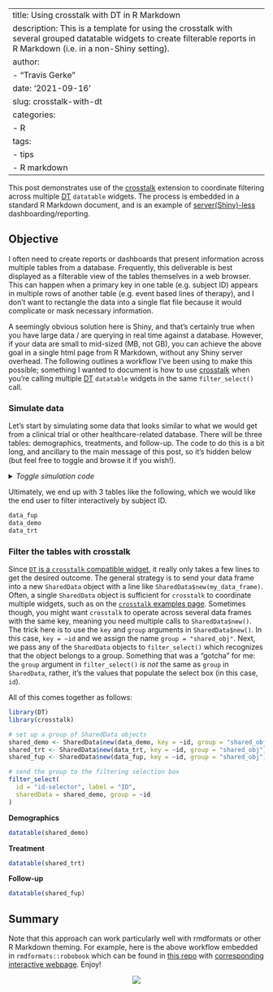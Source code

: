 <style type="text/css">
details:hover { cursor: pointer }
</style>

---
title: Using crosstalk with DT in R Markdown
description: This is a template for using the crosstalk with several grouped datatable widgets to create filterable reports in R Markdown (i.e. in a non-Shiny setting).
author: 
  - "Travis Gerke"
date: '2021-09-16'
slug: crosstalk-with-dt
categories:
  - R
tags:
  - tips
  - R markdown
---

[crosstalk]: https://rstudio.github.io/crosstalk/
[DT]: https://rstudio.github.io/DT/

This post demonstrates use of the [[crosstalk]]{.pkg} extension to coordinate filtering across multiple [[DT]]{.pkg} `datatable` widgets. The process is embedded in a standard R Markdown document, and is an example of [server(Shiny)-less](https://www.brodrigues.co/blog/2021-03-02-no_shiny_dashboard/) dashboarding/reporting.

## Objective

I often need to create reports or dashboards that present information across multiple tables from a database. Frequently, this deliverable is best displayed as a filterable view of the tables themselves in a web browser. This can happen when a primary key in one table (e.g. subject ID) appears in multiple rows of another table (e.g. event based lines of therapy), and I don't want to rectangle the data into a single flat file because it would complicate or mask necessary information.

A seemingly obvious solution here is Shiny, and that's certainly true when you have large data / are querying in real time against a database. However, if your data are small to mid-sized (MB, not GB), you can achieve the above goal in a single html page from R Markdown, without any Shiny server overhead. The following outlines a workflow I've been using to make this possible; something I wanted to document is how to use [[crosstalk]]{.pkg} when you're calling multiple [[DT]]{.pkg} `datatable` widgets in the same `filter_select()` call.

### Simulate data

Let's start by simulating some data that looks similar to what we would get from a clinical trial or other healthcare-related database. There will be three tables: demographics, treatments, and follow-up. The code to do this is a bit long, and ancillary to the main message of this post, so it's hidden below (but feel free to toggle and browse it if you wish!). 

<details>
  <summary>_Toggle simulation code_</summary>
```r
library(tidyverse)
library(lubridate)

### Function to simulate follow up tables
sim_data_fup <- function(
  n = 100,
  dt_sim_start = "2000-01-01",
  dt_sim_end = "2019-12-31",
  seed = 12345
) {
  set.seed(seed)
  
  dt_sim_start <- as_date(dt_sim_start)
  dt_sim_end <- as_date(dt_sim_end)
  
  # generate patient IDs
  ids <- sample(111111:999999, n, replace = FALSE)

  # simulate the data table
  data_fup <- tibble(
    id = ids,
    ind_event = sample(0:1, n, replace = TRUE, prob = c(.8, .2)),
    dt_first_contact = sample(dt_sim_start:dt_sim_end, n) %>% as_date(),
  ) %>%
    mutate(
      dt_last_contact =
        dt_first_contact + sample(1:3000, n, replace = TRUE),
    ) %>%
    mutate(
      dt_last_contact =
        if_else(dt_last_contact > dt_sim_end, dt_sim_end, dt_last_contact)
    )
  
  data_fup
}

### Function to simulate demographics tables
### Accepts a vector of IDs (usually identified from the follow up table)
sim_data_demo <- function(
  ids, 
  age_range = 18:100,
  race_opts = c("Black", "White")
) {
  n = length(ids)
  
  data_demo <- tibble(
    id = ids,
    age = sample(age_range, n, replace = TRUE),
    sex = rep("F", n),
    race = sample(race_opts, n, replace = TRUE, prob = c(.2, .8)),
    ind_her2 = sample(0:1, n, replace = TRUE, prob = c(.2, .8))
  )  
  
  data_demo
}

### Function to simulate treatment tables
### Accepts a follow-up table for IDs and first/last contact dates
sim_data_trt <- function(
  data_fup,
  n_trt_opts = 4, #the maximum number of treatments any patient can have
  treatment_choices #a character vector of therapy options
) {
  n <- data_fup %>% n_distinct("id")
  n_trt_opts <- 1:n_trt_opts
  
  # initialize patient_trt table; we'll bind rows at the end of each loop iteration
  patient_trt <- tibble()
  
  for(i in 1:n) {
    n_trt <- sample(n_trt_opts, size = 1)
    
    ith_patient <- data_fup %>% slice(i) 
    
    ith_patient_trt <- ith_patient %>%
      select(id) %>%
      slice(rep(1, times = n_trt)) %>% # elongate the table with a row for each treatment
      mutate(
        trt = sample(treatment_choices, size = n_trt, replace = TRUE),
        dt_trt_start = sample(
          seq(ith_patient$dt_first_contact, ith_patient$dt_last_contact, by="days") %>%
            sort(),
          size = n_trt, replace = FALSE
        )
      ) %>%
      arrange(dt_trt_start) %>%
      mutate(
        dt_trt_end = lead(dt_trt_start) - 1,
        dt_trt_end = case_when(
          row_number() == n() ~ 
            sample(seq(last(dt_trt_start), ith_patient$dt_last_contact, by="days"), 1),
          TRUE ~ dt_trt_end
        )
      ) 
    
    patient_trt <- patient_trt %>% bind_rows(ith_patient_trt)
  } 
  
  patient_trt
}

# simulate follow-up data
data_fup <- sim_data_fup(n = 500)
# simulate demographic data
data_demo <- sim_data_demo(ids = data_fup$id)
# simulate treatment data
data_trt <- 
  sim_data_trt(
    data_fup, n_trt_opts = 5, 
    treatment_choices = c(
      "TRASTUZUMAB",
      "PACLITAXEL/CAPECITABINE",
      "PERTUZUMAB",
      "PACLITAXEL",
      "HERCEPTIN",
      "HERCEPTIN/PACLITAXEL"
    )
  )
```
</details>

Ultimately, we end up with 3 tables like the following, which we would like the end user to filter interactively by subject ID.
```r
data_fup
data_demo
data_trt
```

### Filter the tables with crosstalk

Since [`DT` is a `crosstalk` compatible widget](https://rstudio.github.io/crosstalk/widgets.html), it really only takes a few lines to get the desired outcome. The general strategy is to send your data frame into a new `SharedData` object with a line like `SharedData$new(my_data_frame)`. Often, a single `SharedData` object is sufficient for `crosstalk` to coordinate multiple widgets, such as on the [`crosstalk` examples page](https://rstudio.github.io/crosstalk/using.html). Sometimes though, you might want `crosstalk` to operate across several data frames with the same key, meaning you need multiple calls to `SharedData$new()`. The trick here is to use the `key` and `group` arguments in `SharedData$new()`.  In this case, `key = ~id` and we assign the name `group = "shared_obj"`. Next, we pass any of the `SharedData` objects to `filter_select()` which recognizes that the object belongs to a group. Something that was a "gotcha" for me: the `group` argument in `filter_select()` _is not_ the same as `group` in `SharedData`, rather, it's the values that populate the select box (in this case, `id`).

All of this comes together as follows:

```r
library(DT)
library(crosstalk)

# set up a group of SharedData objects
shared_demo <- SharedData$new(data_demo, key = ~id, group = "shared_obj")
shared_trt <- SharedData$new(data_trt, key = ~id, group = "shared_obj")
shared_fup <- SharedData$new(data_fup, key = ~id, group = "shared_obj")

# send the group to the filtering selection box
filter_select(
  id = "id-selector", label = "ID", 
  sharedData = shared_demo, group = ~id
)
```

**Demographics**

```r
datatable(shared_demo)
```

**Treatment**

```r
datatable(shared_trt)
```

**Follow-up**

```r
datatable(shared_fup)
```

## Summary

Note that this approach can work particularly well with rmdformats or other R Markdown theming. For example, here is the above workflow embedded in `rmdformats::robobook` which can be found in [this repo](https://github.com/tgerke/crosstalk-with-dt) with [corresponding interactive webpage](https://tgerke.github.io/crosstalk-with-dt/). Enjoy!

<div style="width: 100%; display: flex; align-content: center;">
  <div style="margin: auto;">
  <img src="/blog/2021-09-16-2021-09-16-crosstalk-with-dt_files/crosstalk-with-dt.gif" style="max-width: 600px" />
  </div>
</div>